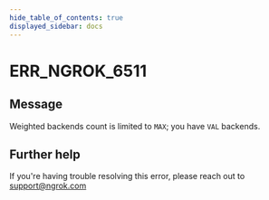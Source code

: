 ```yaml
---
hide_table_of_contents: true
displayed_sidebar: docs
---
```



# ERR_NGROK_6511

## Message

Weighted backends count is limited to `MAX`; you have `VAL` backends.

<ErrorDetails error="err_ngrok_6511" />

## Further help

If you're having trouble resolving this error, please reach out to [support@ngrok.com](mailto:support@ngrok.com?subject=Help%20with%20ERR_NGROK_6511)
